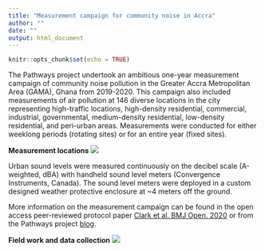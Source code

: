 ```yaml
---
title: "Measurement campaign for community noise in Accra"
author: ""
date: ""
output: html_document
---
```


```r
knitr::opts_chunk$set(echo = TRUE)
```

The Pathways project undertook an ambitious one-year measurement campaign of community noise pollution in the Greater Accra Metropolitan Area (GAMA), Ghana from 2019-2020. This campaign also included measurements of air pollution at 146 diverse locations in the city representing high-traffic locations, high-density residential, commercial, industrial, governmental, medium-density residential, low-density residential, and peri-urban areas. Measurements were conducted for either weeklong periods (rotating sites) or for an entire year (fixed sites). 

**Measurement locations**
![](assets/Measurement site.png)


Urban sound levels were measured continuously on the decibel scale (A-weighted, dBA) with handheld sound level meters (Convergence Instruments, Canada). The sound level meters were deployed in a custom designed weather protective enclosure at ~4 meters off the ground.

More information on the measurement campaign can be found in the open access peer-reviewed protocol paper [Clark et al. BMJ Open. 2020](https://bmjopen.bmj.com/content/10/8/e035798) or from the Pathways project [blog](http://equitablehealthycities.org/blog/boosting-air-and-noise-pollution-monitoring-in-sub-saharan-african-cities/). 

**Field work and data collection**
![](assets/Field work.png)


